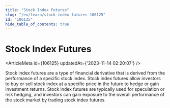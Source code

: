 ```yaml
---
title: "Stock Index Futures"
slug: "/en/learn/stock-index-futures-106125"
id: "106125"
hide_table_of_contents: true
---
```



# Stock Index Futures

<ArticleMeta id={106125} updatedAt={'2023-11-14 02:20:07'} />
<div className='border-solid border-b border-t-0 my-4 border-[var(--ifm-color-gray-300)]' />

Stock index futures are a type of financial derivative that is derived from the performance of a specific stock index. Stock index futures allow investors to buy or sell stock index at a specific price in the future to hedge or gain investment returns. Stock index futures are typically used for speculation or risk hedging, and investors can gain exposure to the overall performance of the stock market by trading stock index futures.

